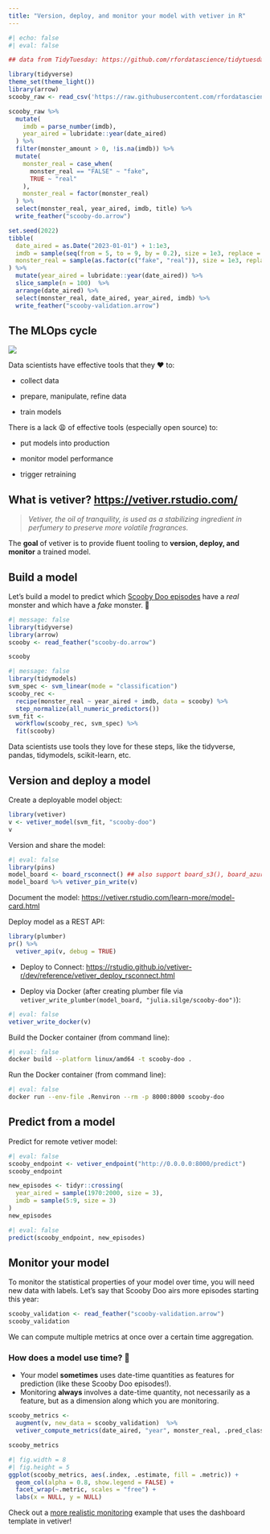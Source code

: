 ```yaml
---
title: "Version, deploy, and monitor your model with vetiver in R"
---
```


```r
#| echo: false
#| eval: false

## data from TidyTuesday: https://github.com/rfordatascience/tidytuesday/blob/master/data/2021/2021-07-13/readme.md

library(tidyverse)
theme_set(theme_light())
library(arrow)
scooby_raw <- read_csv('https://raw.githubusercontent.com/rfordatascience/tidytuesday/master/data/2021/2021-07-13/scoobydoo.csv')

scooby_raw %>%
  mutate(
    imdb = parse_number(imdb),
    year_aired = lubridate::year(date_aired)
  ) %>%
  filter(monster_amount > 0, !is.na(imdb)) %>%
  mutate(
    monster_real = case_when(
      monster_real == "FALSE" ~ "fake",
      TRUE ~ "real"
    ),
    monster_real = factor(monster_real)
  ) %>%
  select(monster_real, year_aired, imdb, title) %>%
  write_feather("scooby-do.arrow")

set.seed(2022)
tibble(
  date_aired = as.Date("2023-01-01") + 1:1e3,
  imdb = sample(seq(from = 5, to = 9, by = 0.2), size = 1e3, replace = TRUE),
  monster_real = sample(as.factor(c("fake", "real")), size = 1e3, replace = TRUE, prob = c(0.8, 0.2))
) %>%
  mutate(year_aired = lubridate::year(date_aired)) %>%
  slice_sample(n = 100)  %>%
  arrange(date_aired) %>%
  select(monster_real, date_aired, year_aired, imdb) %>%
  write_feather("scooby-validation.arrow")

```

## The MLOps cycle

![](https://vetiver.rstudio.com/images/ml_ops_cycle.png)

Data scientists have effective tools that they ❤️ to:

-   collect data

-   prepare, manipulate, refine data

-   train models

There is a lack 😩 of effective tools (especially open source) to:

-   put models into production

-   monitor model performance

-   trigger retraining

## What is vetiver? <https://vetiver.rstudio.com/>

> *Vetiver, the oil of tranquility, is used as a stabilizing ingredient in perfumery to preserve more volatile fragrances.*

The **goal** of vetiver is to provide fluent tooling to **version, deploy, and monitor** a trained model.

## Build a model

Let's build a model to predict which [Scooby Doo episodes](https://github.com/rfordatascience/tidytuesday/blob/master/data/2021/2021-07-13/readme.md) have a *real* monster and which have a *fake* monster. 👻

```r
#| message: false
library(tidyverse)
library(arrow)
scooby <- read_feather("scooby-do.arrow")

scooby
```

```r
#| message: false
library(tidymodels)
svm_spec <- svm_linear(mode = "classification")
scooby_rec <- 
  recipe(monster_real ~ year_aired + imdb, data = scooby) %>%
  step_normalize(all_numeric_predictors())
svm_fit <-
  workflow(scooby_rec, svm_spec) %>%
  fit(scooby)
```

Data scientists use tools they love for these steps, like the tidyverse, pandas, tidymodels, scikit-learn, etc.

## Version and deploy a model

Create a deployable model object:

```r
library(vetiver)
v <- vetiver_model(svm_fit, "scooby-doo")
v
```

Version and share the model:

```r
#| eval: false
library(pins)
model_board <- board_rsconnect() ## also support board_s3(), board_azure(), etc
model_board %>% vetiver_pin_write(v)
```

Document the model: <https://vetiver.rstudio.com/learn-more/model-card.html>

Deploy model as a REST API:

```r
library(plumber)
pr() %>%
  vetiver_api(v, debug = TRUE)
```

-   Deploy to Connect: <https://rstudio.github.io/vetiver-r/dev/reference/vetiver_deploy_rsconnect.html>

-   Deploy via Docker (after creating plumber file via `vetiver_write_plumber(model_board, "julia.silge/scooby-doo")`):

```r
#| eval: false
vetiver_write_docker(v)
```

Build the Docker container (from command line):

```bash
#| eval: false
docker build --platform linux/amd64 -t scooby-doo .
```

Run the Docker container (from command line):

```bash
#| eval: false
docker run --env-file .Renviron --rm -p 8000:8000 scooby-doo
```

## Predict from a model

Predict for remote vetiver model:

```r
#| eval: false
scooby_endpoint <- vetiver_endpoint("http://0.0.0.0:8000/predict")
scooby_endpoint
```

```r
new_episodes <- tidyr::crossing(
  year_aired = sample(1970:2000, size = 3),
  imdb = sample(5:9, size = 3)
)
new_episodes
```

```r
#| eval: false
predict(scooby_endpoint, new_episodes)
```

## Monitor your model

To monitor the statistical properties of your model over time, you will need new data with labels. Let's say that Scooby Doo airs more episodes starting this year:

```r
scooby_validation <- read_feather("scooby-validation.arrow")
scooby_validation
```

We can compute multiple metrics at once over a certain time aggregation.

### How does a model use time? 🤔

-   Your model **sometimes** uses date-time quantities as features for prediction (like these Scooby Doo episodes!).
-   Monitoring **always** involves a date-time quantity, not necessarily as a feature, but as a dimension along which you are monitoring.

```r
scooby_metrics <-
  augment(v, new_data = scooby_validation)  %>%
  vetiver_compute_metrics(date_aired, "year", monster_real, .pred_class)

scooby_metrics
```

```r
#| fig.width = 8
#| fig.height = 5
ggplot(scooby_metrics, aes(.index, .estimate, fill = .metric)) +
  geom_col(alpha = 0.8, show.legend = FALSE) +
  facet_wrap(~.metric, scales = "free") +
  labs(x = NULL, y = NULL)
```

Check out a [more realistic monitoring](https://colorado.rstudio.com/rsc/seattle-housing-dashboard/) example that uses the dashboard template in vetiver!
